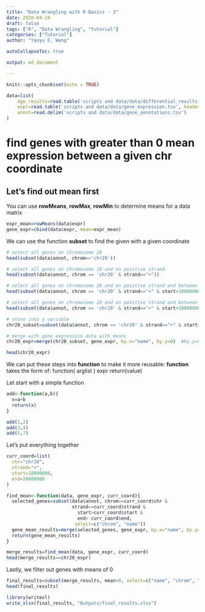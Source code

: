 ```yaml
---
title: "Data Wrangling with R Basics - 3"
date: 2020-04-24
draft: false
tags: ["R", "Data Wrangling", "tutorial"]
categories: ["Tutorial"]
author: "Yaoyu E. Wang"

autoCollapseToc: true

output: md_document

---
```


```r
knitr::opts_chunk$set(echo = TRUE)
```

```r
data=list(
    dge_results=read.table('scripts and data/data/differential_results.csv', sep=',', header=T),
    expr=read.table('scripts and data/data/gene_expression.tsv', header=T, row.names=1),  # first column being the rowname
    annot=read.delim('scripts and data/data/gene_annotations.tsv')
)
```


# find genes with greater than 0 mean expression between a given chr coordinate
## Let's find out mean first
You can use **rowMeans**, **rowMax**, **rowMin** to determine means for a data matrix
```r
expr_mean=rowMeans(data$expr)
gene_expr=cbind(data$expr, mean=expr_mean)
```

We can use the function **subset** to find the given with a given coordinate
```r


# select all genes on chromosome 20
head(subset(data$annot, chrom=='chr20'))

# select all genes on chromosome 20 and on positive strand
head(subset(data$annot, chrom == 'chr20' & strand=="+"))

# select all genes on chromosome 20 and on positive strand and between 10mb to 20mb
head(subset(data$annot, chrom == 'chr20' & strand=="+" & start>10000000 & end<20000000))

# select all genes on chromosome 20 and on positive strand and between 10mb to 20mb
head(subset(data$annot, chrom == 'chr20' & strand=="+" & start>10000000 & end<20000000, select=c("chrom", "name")))

# store into a variable
chr20_subset=subset(data$annot, chrom == 'chr20' & strand=="+" & start>10000000 & end<20000000, select=c("chrom", "name"))

# merge with gene expression data with means
chr20_expr=merge(chr20_subset, gene_expr, by.x="name", by.y=0)  #by.y=0 means using row names

head(chr20_expr)
```

We can put these steps into **function** to make it more reusable:
**function** takes the form of:
function( arglist ) expr
return(value)

Let start with a simple function
```r
add<-function(a,b){
  x=a+b
  return(x)
}

add(1,2)
add(3,4)
add(5,7)

```

Let's put everything together

```r
curr_coord=list(
  chr="chr20",
  strand="+",
  start=10000000,
  end=20000000
)

find_mean<-function(data, gene_expr, curr_coord){
  selected_genes=subset(data$annot, chrom==curr_coord$chr & 
                        strand==curr_coord$strand & 
                          start>curr_coord$start & 
                          end< curr_coord$end,
                         select=c("chrom", "name"))
  gene_mean_results=merge(selected_genes, gene_expr, by.x="name", by.y=0)
  return(gene_mean_results)
}

merge_results=find_mean(data, gene_expr, curr_coord)
head(merge_results==chr20_expr)

```

Lastly,  we filter out genes with means of 0

```r
final_results=subset(merge_results, mean>0, select=c("name", "chrom", "mean"))
head(final_results)

library(writexl)
write_xlsx(final_results, "Outputs/final_results.xlsx")
```
